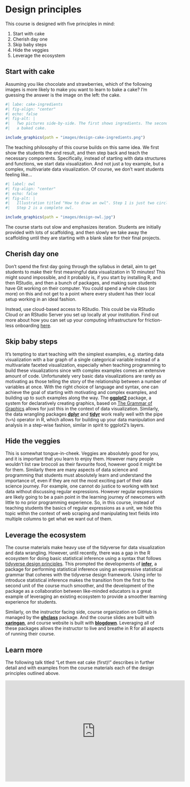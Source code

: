 # Design principles {#design-principles}

This course is designed with five principles in mind:

1.  Start with cake
2.  Cherish day one
3.  Skip baby steps
4.  Hide the veggies
5.  Leverage the ecosystem

## Start with cake

Assuming you like chocolate and strawberries, which of the following images is more likely to make you want to learn to bake a cake?
I'm guessing the answer is the image on the left: the cake.

```r
#| labe: cake-ingredients
#| fig-align: "center"
#| echo: false
#| fig-alt: |
#|   Two pictures side-by-side. The first shows ingredients. The second shows 
#|   a baked cake.

include_graphics(path = "images/design-cake-ingredients.png")
```

The teaching philosophy of this course builds on this same idea.
We first show the students the end result, and then step back and teach the necessary components.
Specifically, instead of starting with data structures and functions, we start data visualization.
And not just a toy example, but a complex, multivariate data visualization.
Of course, we don't want students feeling like...

```r
#| label: owl
#| fig-align: "center"
#| echo: false
#| fig-alt: |
#|   Illustration titled "How to draw an owl". Step 1 is just two circles. 
#|   Step 2 is a complete owl.

include_graphics(path = "images/design-owl.jpg")
```

The course starts out slow and emphasizes iteration.
Students are initially provided with lots of scaffolding, and then slowly we take away the scaffolding until they are starting with a blank slate for their final projects.

## Cherish day one

Don't spend the first day going through the syllabus in detail, aim to get students to make their first meaningful data visualization in 10 minutes!
This might sound impossible, and it probably is, if you start by installing R, and then RStudio, and then a bunch of packages, and making sure students have Git working on their computer.
You could spend a whole class (or more) on this and not get to a point where every student has their local setup working in an ideal fashion.

Instead, use cloud-based access to RStudio.
This could be via RStudio Cloud or an RStudio Server you set up locally at your institution.
Find out more about how you can set up your computing infrastructure for friction-less onboarding [here](../../infrastructure).

## Skip baby steps

It's tempting to start teaching with the simplest examples, e.g. starting data visualization with a bar graph of a single categorical variable instead of a multivariate faceted visualization, especially when teaching programming to build these visualizations since with complex examples comes an extensive amount of code.
Unfortunately very basic data visualizations are rarely as motivating as those telling the story of the relationship between a number of variables at once.
With the right choice of language and syntax, one can achieve the goal of starting with motivating and complex examples, and building up to such examples along the way.
The [**ggplot2**](https://ggplot2.tidyverse.org/) package, a system for declaratively creating graphics, based on [The Grammar of Graphics](http://amzn.to/2ef1eWp) allows for just this in the context of data visualization.
Similarly, the data wrangling packages [**dplyr**](https://dplyr.tidyverse.org/) and [**tidyr**](https://tidyr.tidyverse.org/) work really well with the pipe (`%>%`) operator in R, which allows for building up your data manipulation and analysis in a step-wise fashion, similar in spirit to ggplot2's layers.

## Hide the veggies

This is somewhat tongue-in-cheek.
Veggies are absolutely good for you, and it is important that you learn to enjoy them.
However many people wouldn't list raw broccoli as their favourite food, however good it might be for them.
Similarly there are many aspects of data science and programming that students must absolutely learn and understand the importance of, even if they are not the most exciting part of their data science journey.
For example, one cannot do justice to working with text data without discussing regular expressions.
However regular expressions are likely going to be a pain point in the learning journey of newcomers with little to no prior programming experience.
So, in this course, instead of teaching students the basics of regular expressions as a unit, we hide this topic within the context of web scraping and manipulating text fields into multiple columns to get what we want out of them.

## Leverage the ecosystem

The course materials make heavy use of the tidyverse for data visualization and data wrangling.
However, until recently, there was a gap in the R ecosystem for doing basic statistical inference using a syntax that follows [tidyverse design principles](https://principles.tidyverse.org/).
This prompted the developments of [**infer**](http://infer.netlify.com), a package for performing statistical inference using an expressive statistical grammar that coheres with the tidyverse design framework.
Using infer to introduce statistical inference makes the transition from the first to the second unit of the course much smoother, and the development of the package as a collaboration between like-minded educators is a great example of leveraging an existing ecosystem to provide a smoother learning experience for students.

Similarly, on the instructor facing side, course organization on GitHub is managed by the [**ghclass**](https://rundel.github.io/ghclass) package.
And the course slides are built with [**xaringan**](https://github.com/yihui/xaringan), and course website is built with [**blogdown**](https://bookdown.org/yihui/blogdown/).
Leveraging all of these packages allows the instructor to live and breathe in R for all aspects of running their course.

## Learn more

The following talk titled "Let them eat cake (first)!" describes in further detail and with examples from the course materials each of the design principles outlined above.

<center>

<iframe width="560" height="315" src="https://www.youtube.com/embed/RsVOrpXAPXo?start=1009" frameborder="0" allow="accelerometer; autoplay; encrypted-media; gyroscope; picture-in-picture" allowfullscreen>

</iframe>

</center>
